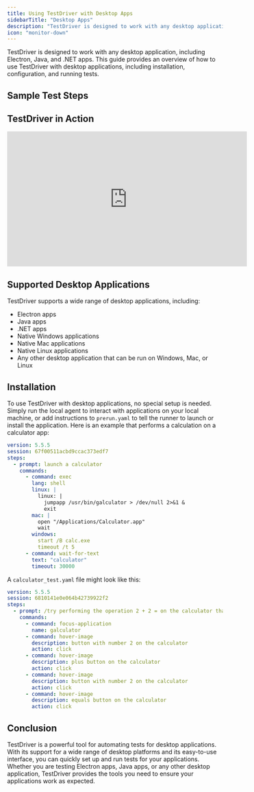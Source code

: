 ```yaml
---
title: Using TestDriver with Desktop Apps
sidebarTitle: "Desktop Apps"
description: "TestDriver is designed to work with any desktop application, including Electron, Java, and .NET apps."
icon: "monitor-down"
---
```



TestDriver is designed to work with any desktop application, including Electron, Java, and .NET apps. This guide provides an overview of how to use TestDriver with desktop applications, including installation, configuration, and running tests.

<TestPrereqs />

## Sample Test Steps

## TestDriver in Action
<iframe
  width="560"
  height="315"
  src="https://www.youtube.com/embed/IwJwGxHH8cA"
  title="Assert 2+2=4"
  frameborder="0"
  allow="accelerometer; autoplay; clipboard-write; encrypted-media; gyroscope; picture-in-picture"
  allowfullscreen
></iframe>

## Supported Desktop Applications
TestDriver supports a wide range of desktop applications, including:
- Electron apps
- Java apps
- .NET apps
- Native Windows applications
- Native Mac applications
- Native Linux applications
- Any other desktop application that can be run on Windows, Mac, or Linux
## Installation
To use TestDriver with desktop applications, no special setup is needed. Simply run the local agent to interact with applications on your local machine, or add instructions to `prerun.yaml` to tell the runner to launch or install the application. Here is an example that performs a calculation on a calculator app:
```yaml
version: 5.5.5
session: 67f00511acbd9ccac373edf7
steps:
  - prompt: launch a calculator
    commands:
      - command: exec
        lang: shell
        linux: |
          linux: |
            jumpapp /usr/bin/galculator > /dev/null 2>&1 &
            exit
        mac: |
          open "/Applications/Calculator.app"
          wait
        windows:
          start /B calc.exe
          timeout /t 5
      - command: wait-for-text
        text: "calculator"
        timeout: 30000
```

A `calculator_test.yaml` file might look like this:
```yaml
version: 5.5.5
session: 6810141e0e064b42739922f2
steps:
  - prompt: /try performing the operation 2 + 2 = on the calculator that is opened
    commands:
      - command: focus-application
        name: galculator
      - command: hover-image
        description: button with number 2 on the calculator
        action: click
      - command: hover-image
        description: plus button on the calculator
        action: click
      - command: hover-image
        description: button with number 2 on the calculator
        action: click
      - command: hover-image
        description: equals button on the calculator
        action: click
```

## Conclusion
TestDriver is a powerful tool for automating tests for desktop applications. With its support for a wide range of desktop platforms and its easy-to-use interface, you can quickly set up and run tests for your applications. Whether you are testing Electron apps, Java apps, or any other desktop application, TestDriver provides the tools you need to ensure your applications work as expected.


